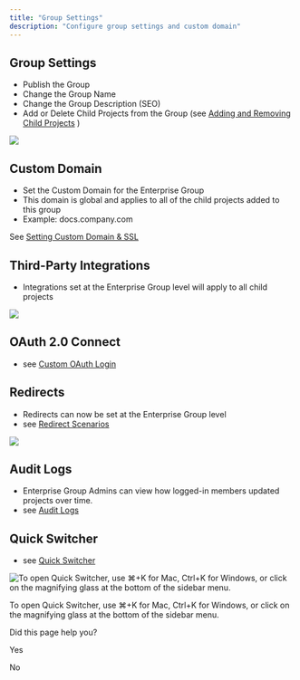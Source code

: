 ```yaml
---
title: "Group Settings"
description: "Configure group settings and custom domain"
---
```

## Group Settings

*   Publish the Group
*   Change the Group Name
*   Change the Group Description (SEO)
*   Add or Delete Child Projects from the Group (see [Adding and Removing Child Projects](/ent/docs/adding-and-removing-enterprise-projects)
    )

![](https://files.readme.io/fb52d6d-ENT_GROUP.png)

## Custom Domain

*   Set the Custom Domain for the Enterprise Group
*   This domain is global and applies to all of the child projects added to this group
*   Example: docs.company.com

See [Setting Custom Domain & SSL](/ent/docs/custom-domain-settings)

## Third-Party Integrations

*   Integrations set at the Enterprise Group level will apply to all child projects

![](https://files.readme.io/a660b40-Screenshot_2023-02-23_at_7.15.18_PM.png)

## OAuth 2.0 Connect

*   see [Custom OAuth Login](/ent/docs/getting-started-with-custom-authentication)
    

## Redirects

*   Redirects can now be set at the Enterprise Group level
*   see [Redirect Scenarios](https://docs.readme.com/main/docs/redirect-scenarios)
    

![](https://files.readme.io/6100370-Screenshot_2023-02-23_at_7.16.01_PM.png)

## Audit Logs

*   Enterprise Group Admins can view how logged-in members updated projects over time.
*   see [Audit Logs](/ent/docs/audit-logs)
    

## Quick Switcher

*   see [Quick Switcher](https://docs.readme.com/main/docs/quick-switcher)
    

![To open Quick Switcher, use ⌘+K for Mac, Ctrl+K for Windows, or click on the magnifying glass at the bottom of the sidebar menu.](https://files.readme.io/f80baa8-search_in_ent_group.png)

To open Quick Switcher, use ⌘+K for Mac, Ctrl+K for Windows, or click on the magnifying glass at the bottom of the sidebar menu.

Did this page help you?

Yes

No